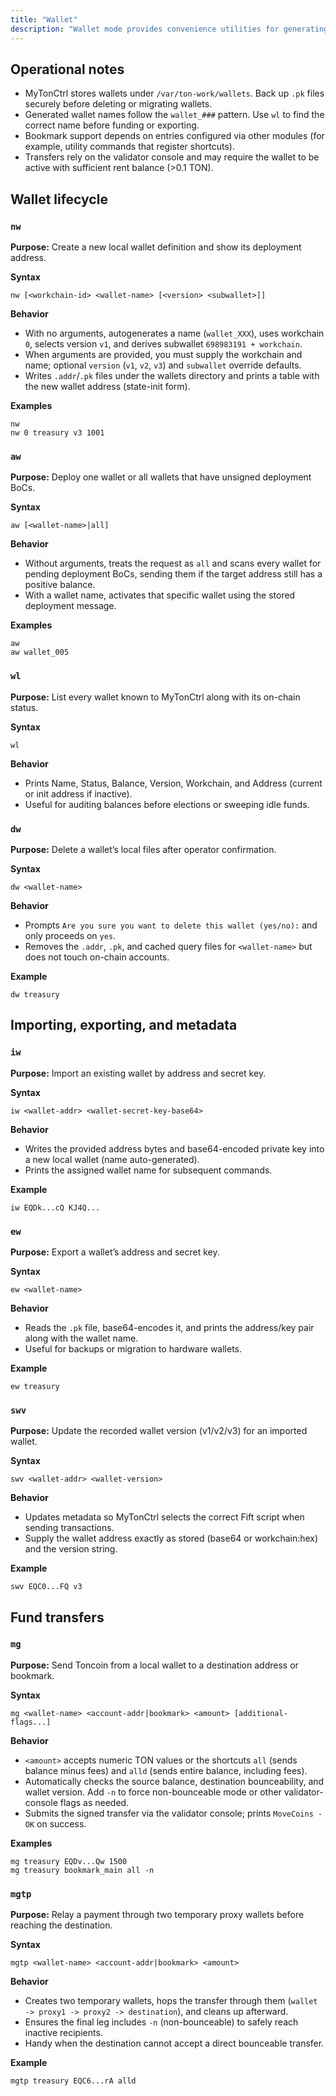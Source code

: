 ```yaml
---
title: "Wallet"
description: "Wallet mode provides convenience utilities for generating, activating, importing, exporting, and moving funds between TON wallets managed by MyTonCtrl."
---
```


## Operational notes

- MyTonCtrl stores wallets under `/var/ton-work/wallets`. Back up `.pk` files securely before deleting or migrating wallets.
- Generated wallet names follow the `wallet_###` pattern. Use `wl` to find the correct name before funding or exporting.
- Bookmark support depends on entries configured via other modules (for example, utility commands that register shortcuts).
- Transfers rely on the validator console and may require the wallet to be active with sufficient rent balance (>0.1 TON).

## Wallet lifecycle

### `nw`

**Purpose:** Create a new local wallet definition and show its deployment address.

**Syntax**

```mytonctrl
nw [<workchain-id> <wallet-name> [<version> <subwallet>]]
```

**Behavior**

- With no arguments, autogenerates a name (`wallet_XXX`), uses workchain `0`, selects version `v1`, and derives subwallet `698983191 + workchain`.
- When arguments are provided, you must supply the workchain and name; optional `version` (`v1`, `v2`, `v3`) and `subwallet` override defaults.
- Writes `.addr`/`.pk` files under the wallets directory and prints a table with the new wallet address (state-init form).

**Examples**

```mytonctrl
nw
nw 0 treasury v3 1001
```

### `aw`

**Purpose:** Deploy one wallet or all wallets that have unsigned deployment BoCs.

**Syntax**

```mytonctrl
aw [<wallet-name>|all]
```

**Behavior**

- Without arguments, treats the request as `all` and scans every wallet for pending deployment BoCs, sending them if the target address still has a positive balance.
- With a wallet name, activates that specific wallet using the stored deployment message.

**Examples**

```mytonctrl
aw
aw wallet_005
```

### `wl`

**Purpose:** List every wallet known to MyTonCtrl along with its on-chain status.

**Syntax**

```mytonctrl
wl
```

**Behavior**

- Prints Name, Status, Balance, Version, Workchain, and Address (current or init address if inactive).
- Useful for auditing balances before elections or sweeping idle funds.

### `dw`

**Purpose:** Delete a wallet’s local files after operator confirmation.

**Syntax**

```mytonctrl
dw <wallet-name>
```

**Behavior**

- Prompts `Are you sure you want to delete this wallet (yes/no):` and only proceeds on `yes`.
- Removes the `.addr`, `.pk`, and cached query files for `<wallet-name>` but does not touch on-chain accounts.

**Example**

```mytonctrl
dw treasury
```

## Importing, exporting, and metadata

### `iw`

**Purpose:** Import an existing wallet by address and secret key.

**Syntax**

```mytonctrl
iw <wallet-addr> <wallet-secret-key-base64>
```

**Behavior**

- Writes the provided address bytes and base64-encoded private key into a new local wallet (name auto-generated).
- Prints the assigned wallet name for subsequent commands.

**Example**

```mytonctrl
iw EQDk...cQ KJ4Q...
```

### `ew`

**Purpose:** Export a wallet’s address and secret key.

**Syntax**

```mytonctrl
ew <wallet-name>
```

**Behavior**

- Reads the `.pk` file, base64-encodes it, and prints the address/key pair along with the wallet name.
- Useful for backups or migration to hardware wallets.

**Example**

```mytonctrl
ew treasury
```

### `swv`

**Purpose:** Update the recorded wallet version (v1/v2/v3) for an imported wallet.

**Syntax**

```mytonctrl
swv <wallet-addr> <wallet-version>
```

**Behavior**

- Updates metadata so MyTonCtrl selects the correct Fift script when sending transactions.
- Supply the wallet address exactly as stored (base64 or workchain:hex) and the version string.

**Example**

```mytonctrl
swv EQC0...FQ v3
```

## Fund transfers

### `mg`

**Purpose:** Send Toncoin from a local wallet to a destination address or bookmark.

**Syntax**

```mytonctrl
mg <wallet-name> <account-addr|bookmark> <amount> [additional-flags...]
```

**Behavior**

- `<amount>` accepts numeric TON values or the shortcuts `all` (sends balance minus fees) and `alld` (sends entire balance, including fees).
- Automatically checks the source balance, destination bounceability, and wallet version. Add `-n` to force non-bounceable mode or other validator-console flags as needed.
- Submits the signed transfer via the validator console; prints `MoveCoins - OK` on success.

**Examples**

```mytonctrl
mg treasury EQDv...Qw 1500
mg treasury bookmark_main all -n
```

### `mgtp`

**Purpose:** Relay a payment through two temporary proxy wallets before reaching the destination.

**Syntax**

```mytonctrl
mgtp <wallet-name> <account-addr|bookmark> <amount>
```

**Behavior**

- Creates two temporary wallets, hops the transfer through them (`wallet -> proxy1 -> proxy2 -> destination`), and cleans up afterward.
- Ensures the final leg includes `-n` (non-bounceable) to safely reach inactive recipients.
- Handy when the destination cannot accept a direct bounceable transfer.

**Example**

```mytonctrl
mgtp treasury EQC6...rA alld
```
